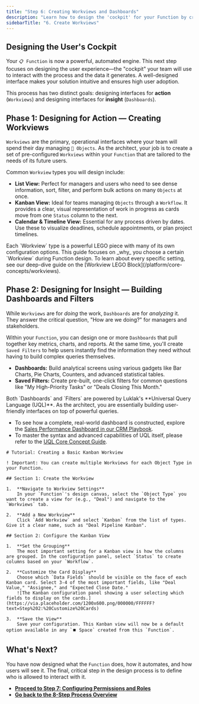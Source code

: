 ```yaml
---
title: "Step 6: Creating Workviews and Dashboards"
description: "Learn how to design the 'cockpit' for your Function by creating operational Workviews for daily tasks and analytical Dashboards for strategic insights."
sidebarTitle: "6. Create Workviews"
---
```


## Designing the User's Cockpit

Your `📋 Function` is now a powerful, automated engine. This next step focuses on designing the user experience—the "cockpit" your team will use to interact with the process and the data it generates. A well-designed interface makes your solution intuitive and ensures high user adoption.

This process has two distinct goals: designing interfaces for **action** (`Workviews`) and designing interfaces for **insight** (`Dashboards`).

## Phase 1: Designing for Action — Creating Workviews

`Workviews` are the primary, operational interfaces where your team will spend their day managing `🧊 Objects`. As the architect, your job is to create a set of pre-configured `Workviews` within your `Function` that are tailored to the needs of its future users.

Common `Workview` types you will design include:

- **List View:** Perfect for managers and users who need to see dense information, sort, filter, and perform bulk actions on many `Objects` at once.
- **Kanban View:** Ideal for teams managing `Objects` through a `Workflow`. It provides a clear, visual representation of work in progress as cards move from one `Status` column to the next.
- **Calendar & Timeline View:** Essential for any process driven by dates. Use these to visualize deadlines, schedule appointments, or plan project timelines.

<Tip>
  Each `Workview` type is a powerful LEGO piece with many of its own configuration options. This guide focuses on _why_ you choose a certain `Workview` during Function design. To learn about every specific setting, see our deep-dive guide on the [Workview LEGO Block](/platform/core-concepts/workviews).
</Tip>

## Phase 2: Designing for Insight — Building Dashboards and Filters

While `Workviews` are for _doing_ the work, `Dashboards` are for _analyzing_ it. They answer the critical question, "How are we doing?" for managers and stakeholders.

Within your `Function`, you can design one or more `Dashboards` that pull together key metrics, charts, and reports. At the same time, you'll create `Saved Filters` to help users instantly find the information they need without having to build complex queries themselves.

- **Dashboards:** Build analytical screens using various gadgets like Bar Charts, Pie Charts, Counters, and advanced statistical tables.
- **Saved Filters:** Create pre-built, one-click filters for common questions like "My High-Priority Tasks" or "Deals Closing This Month."

<Info>
  Both `Dashboards` and `Filters` are powered by Luklak's **Universal Query Language (UQL)**. As the architect, you are essentially building user-friendly interfaces on top of powerful queries.

  - To see how a complete, real-world dashboard is constructed, explore the [Sales Performance Dashboard in our CRM Playbook](/build-playbooks/sales-crm).
  - To master the syntax and advanced capabilities of UQL itself, please refer to the [UQL Core Concept Guide](/platform/core-concepts/uql).
</Info>

```guidejar
# Tutorial: Creating a Basic Kanban Workview

! Important: You can create multiple Workviews for each Object Type in your Function.

## Section 1: Create the Workview

1.  **Navigate to Workview Settings**
    In your `Function`'s design canvas, select the `Object Type` you want to create a view for (e.g., "Deal") and navigate to the `Workviews` tab.

2.  **Add a New Workview**
    Click `Add Workview` and select `Kanban` from the list of types. Give it a clear name, such as "Deal Pipeline Kanban".

## Section 2: Configure the Kanban View

1.  **Set the Grouping**
    The most important setting for a Kanban view is how the columns are grouped. In the configuration panel, select `Status` to create columns based on your `Workflow`.

2.  **Customize the Card Display**
    Choose which `Data Fields` should be visible on the face of each Kanban card. Select 3-4 of the most important fields, like "Deal Value," "Assignee," and "Expected Close Date."
    ![The Kanban configuration panel showing a user selecting which fields to display on the cards.](https://via.placeholder.com/1200x600.png/000000/FFFFFF?text=Step%202:%20Customize%20Cards)

3.  **Save the View**
    Save your configuration. This Kanban view will now be a default option available in any `⏹️ Space` created from this `Function`.
```

## What's Next?

You have now designed what the `Function` does, how it automates, and how users will see it. The final, critical step in the design process is to define who is allowed to interact with it.

- [**Proceed to Step 7: Configuring Permissions and Roles**](https://www.google.com/search?q=/platform/function-design/design-process/07-set-permissions)
- [**Go back to the 8-Step Process Overview**](https://www.google.com/search?q=/platform/function-design/design-process/)